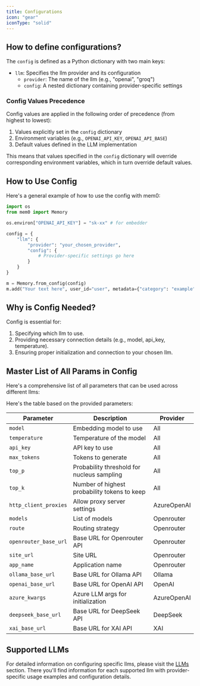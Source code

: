 ```yaml
---
title: Configurations
icon: "gear"
iconType: "solid"
---
```


## How to define configurations?

The `config` is defined as a Python dictionary with two main keys:
- `llm`: Specifies the llm provider and its configuration
  - `provider`: The name of the llm (e.g., "openai", "groq")
  - `config`: A nested dictionary containing provider-specific settings

### Config Values Precedence

Config values are applied in the following order of precedence (from highest to lowest):

1. Values explicitly set in the `config` dictionary
2. Environment variables (e.g., `OPENAI_API_KEY`, `OPENAI_API_BASE`)
3. Default values defined in the LLM implementation

This means that values specified in the `config` dictionary will override corresponding environment variables, which in turn override default values.

## How to Use Config

Here's a general example of how to use the config with mem0:

```python
import os
from mem0 import Memory

os.environ["OPENAI_API_KEY"] = "sk-xx" # for embedder

config = {
    "llm": {
        "provider": "your_chosen_provider",
        "config": {
            # Provider-specific settings go here
        }
    }
}

m = Memory.from_config(config)
m.add("Your text here", user_id="user", metadata={"category": "example"})
```

## Why is Config Needed?

Config is essential for:
1. Specifying which llm to use.
2. Providing necessary connection details (e.g., model, api_key, temperature).
3. Ensuring proper initialization and connection to your chosen llm.

## Master List of All Params in Config

Here's a comprehensive list of all parameters that can be used across different llms:

Here's the table based on the provided parameters:

| Parameter            | Description                                   | Provider          |
|----------------------|-----------------------------------------------|-------------------|
| `model`              | Embedding model to use                        | All               |
| `temperature`        | Temperature of the model                      | All               |
| `api_key`            | API key to use                                | All               |
| `max_tokens`         | Tokens to generate                            | All               |
| `top_p`              | Probability threshold for nucleus sampling    | All               |
| `top_k`              | Number of highest probability tokens to keep  | All               |
| `http_client_proxies`| Allow proxy server settings                   | AzureOpenAI       |
| `models`             | List of models                                | Openrouter        |
| `route`              | Routing strategy                              | Openrouter        |
| `openrouter_base_url`| Base URL for Openrouter API                   | Openrouter        |
| `site_url`           | Site URL                                      | Openrouter        |
| `app_name`           | Application name                              | Openrouter        |
| `ollama_base_url`    | Base URL for Ollama API                       | Ollama            |
| `openai_base_url`    | Base URL for OpenAI API                       | OpenAI            |
| `azure_kwargs`       | Azure LLM args for initialization             | AzureOpenAI       |
| `deepseek_base_url`  | Base URL for DeepSeek API                     | DeepSeek          |
| `xai_base_url`       | Base URL for XAI API                          | XAI               |

## Supported LLMs

For detailed information on configuring specific llms, please visit the [LLMs](./models) section. There you'll find information for each supported llm with provider-specific usage examples and configuration details.
